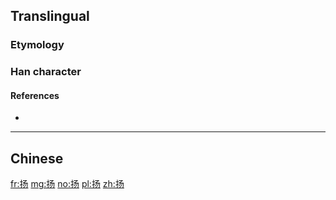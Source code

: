 {{also|揚}}
==Translingual==

===Etymology===
{{Han simp|揚|f=昜|t=𠃓}}

===Han character===
{{Han char|rn=64|rad=手|as=03|sn=6|four=|canj=QNSH|ids=⿰扌𠃓}}

====References====
* {{Han ref|kx=0418.141|hdz=31832.060|uh=626C|ud=25196}}

----

==Chinese==
{{zh-see|揚}}

[[fr:扬]]
[[mg:扬]]
[[no:扬]]
[[pl:扬]]
[[zh:扬]]